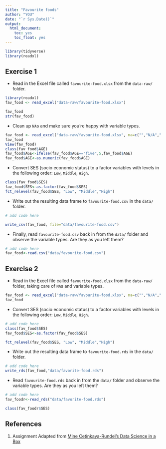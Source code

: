 ```yaml
---
title: "Favourite foods"
author: "YOU"
date: "`r Sys.Date()`"
output: 
  html_document: 
    toc: yes
    toc_float: yes
---
```


```r
library(tidyverse)
library(readxl)
```

## Exercise 1

* Read in the Excel file called `favourite-food.xlsx` from the `data-raw/` folder.

```r
library(readxl)
fav_food <- read_excel("data-raw/favourite-food.xlsx")

fav_food
str(fav_food)
```

* Clean up `NA`s and make sure you're happy with variable types.

```r
fav_food <- read_excel("data-raw/favourite-food.xlsx", na=c("","N/A",".","99999"))
fav_food 
View(fav_food)
class(fav_food$AGE)
fav_food$AGE<-ifelse(fav_food$AGE=="five",5,fav_food$AGE)
fav_food$AGE<-as.numeric(fav_food$AGE)

```

* Convert SES (socio economic status) to a factor variables with levels in the 
following order: `Low`, `Middle`, `High`.

```r
class(fav_food$SES)
fav_food$SES<-as.factor(fav_food$SES)
fct_relevel(fav_food$SES, "Low", "Middle","High")
```

* Write out the resulting data frame to `favourite-food.csv` in the `data/` folder.

```r
# add code here

write_csv(fav_food, file="data/favourite-food.csv")
```

* Finally, read `favourite-food.csv` back in from the `data/` folder and 
observe the variable types. Are they as you left them?

```r
# add code here
fav_food<-read.csv("data/favourite-food.csv")
```

## Exercise 2

* Read in the Excel file called `favourite-food.xlsx` from the `data-raw/` folder, 
taking care of `NA`s and variable types.

```r
fav_food <- read_excel("data-raw/favourite-food.xlsx", na=c("","N/A",".","99999"))
fav_food 
```

* Convert SES (socio economic status) to a factor variables with levels in the 
following order: `Low`, `Middle`, `High`.

```r
# add code here
class(fav_food$SES)
fav_food$SES<-as.factor(fav_food$SES)

fct_relevel(fav_food$SES, "Low", "Middle","High")
```

* Write out the resulting data frame to `favourite-food.rds` in the `data/` folder.

```r
# add code here
write_rds(fav_food,"data/favorite-food.rds")
```

* Read `favourite-food.rds` back in from the `data/` folder and observe the 
variable types. Are they as you left them?

```r
# add code here
fav_foodr<-read_rds("data/favorite-food.rds")

class(fav_foodr$SES)

```

## References {#references}
1. Assignment Adapted from [Mine Cetinkaya-Rundel's Data Science in a Box](https://github.com/rstudio-education/datascience-box)